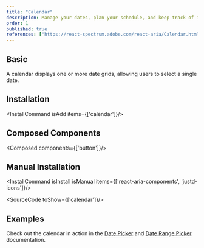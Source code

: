 ```yaml
---
title: "Calendar"
description: Manage your dates, plan your schedule, and keep track of important events, all in one place, like a personal assistant for your time.
order: 1
published: true
references: ["https://react-spectrum.adobe.com/react-aria/Calendar.html#props"]
---
```


## Basic
A calendar displays one or more date grids, allowing users to select a single date.
<How toUse="date-and-time/calendar-demo" />

## Installation
<InstallCommand isAdd items={['calendar']}/>

## Composed Components
<Composed components={['button']}/>

## Manual Installation
<InstallCommand isInstall isManual items={['react-aria-components', 'justd-icons']}/>

<SourceCode toShow={['calendar']}/>

## Examples
Check out the calendar in action in the [Date Picker](/docs/components/date-and-time/date-picker) and [Date Range Picker](/docs/components/date-and-time/date-range-picker) documentation.
